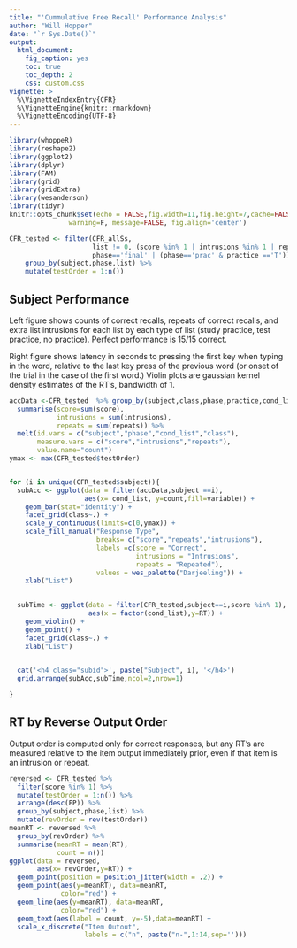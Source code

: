 ```yaml
---
title: "'Cummulative Free Recall' Performance Analysis"
author: "Will Hopper"
date: "`r Sys.Date()`"
output: 
  html_document:
    fig_caption: yes
    toc: true
    toc_depth: 2
    css: custom.css
vignette: >
  %\VignetteIndexEntry{CFR}
  %\VignetteEngine{knitr::rmarkdown}
  %\VignetteEncoding{UTF-8}
---
```

```r
library(whoppeR)
library(reshape2)
library(ggplot2)
library(dplyr)
library(FAM)
library(grid)
library(gridExtra)
library(wesanderson)
library(tidyr)
knitr::opts_chunk$set(echo = FALSE,fig.width=11,fig.height=7,cache=FALSE, 
               warning=F, message=FALSE, fig.align='center')
```

```r
CFR_tested <- filter(CFR_allSs,
                     list != 0, (score %in% 1 | intrusions %in% 1 | repeats %in% 1),
                     phase=='final' | (phase=='prac' & practice =='T')) %>%
    group_by(subject,phase,list) %>%
    mutate(testOrder = 1:n())

```

## Subject Performance 
Left figure shows counts of correct recalls, repeats of correct recalls, and extra
list intrusions for each list by each type of list (study practice, test practice, no practice). Perfect performance is 15/15 correct. 

Right figure shows latency in seconds to pressing the first key when typing in the word, relative to the last key press of the previous word (or onset of the trial in the case of the first word.) Violin plots are gaussian kernel density estimates of the RT's, bandwidth of 1. 

```r
accData <-CFR_tested  %>% group_by(subject,class,phase,practice,cond_list) %>%
  summarise(score=sum(score),
            intrusions = sum(intrusions),
            repeats = sum(repeats)) %>%
  melt(id.vars = c("subject","phase","cond_list","class"),
       measure.vars = c("score","intrusions","repeats"),
       value.name="count")
ymax <- max(CFR_tested$testOrder)


for (i in unique(CFR_tested$subject)){
  subAcc <- ggplot(data = filter(accData,subject ==i),
                   aes(x= cond_list, y=count,fill=variable)) +
    geom_bar(stat="identity") +
    facet_grid(class~.) +
    scale_y_continuous(limits=c(0,ymax)) + 
    scale_fill_manual("Response Type",
                      breaks= c("score","repeats","intrusions"),
                      labels =c(score = "Correct",
                                intrusions = "Intrusions",
                                repeats = "Repeated"),
                      values = wes_palette("Darjeeling")) +
    xlab("List")
  

  subTime <- ggplot(data = filter(CFR_tested,subject==i,score %in% 1),
                    aes(x = factor(cond_list),y=RT)) +
    geom_violin() +
    geom_point() +
    facet_grid(class~.) +
    xlab("List")
    

  cat('<h4 class="subid">', paste("Subject", i), '</h4>')
  grid.arrange(subAcc,subTime,ncol=2,nrow=1)

}
```

## RT by Reverse Output Order

Output order is computed only for correct responses, but any RT's are measured relative 
to the item output immediately prior, even if that item is an intrusion or repeat.

```r
reversed <- CFR_tested %>% 
  filter(score %in% 1) %>% 
  mutate(testOrder = 1:n()) %>%
  arrange(desc(FP)) %>%
  group_by(subject,phase,list) %>%
  mutate(revOrder = rev(testOrder))
meanRT <- reversed %>%
  group_by(revOrder) %>%
  summarise(meanRT = mean(RT),
            count = n())
ggplot(data = reversed, 
       aes(x= revOrder,y=RT)) +
  geom_point(position = position_jitter(width = .2)) + 
  geom_point(aes(y=meanRT), data=meanRT,
             color="red") +
  geom_line(aes(y=meanRT), data=meanRT,
             color="red") + 
  geom_text(aes(label = count, y=-5),data=meanRT) +
  scale_x_discrete("Item Outout",
                   labels = c("n", paste("n-",1:14,sep='')))

```

